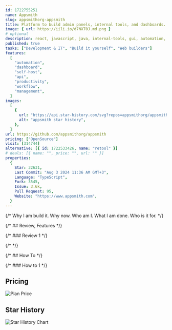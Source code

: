 ```yaml
---
id: 1722755251
name: Appsmith
slug: appsmithorg-appsmith
title: Platform to build admin panels, internal tools, and dashboards. Integrates with 25+ databases and any API.
image: { url: https://iili.io/d7NXT0J.md.png }
# optional
description: react, javascript, java, internal-tools, gui, automation, crud, typescript, admin-dashboard, self-hosted, gui-application, developer-tools, workflows, hacktoberfest, webdevelopment, low-code, app-builder, admin-panels, custom-internal, low-code-framework,  ,
published: true
tasks: ["Development & IT", "Build it yourself", "Web builders"]
features:
  [
    "automation",
    "dashboard",
    "self-host",
    "api",
    "productivity",
    "workflow",
    "management",
  ]
images:
  [
    {
      url: "https://api.star-history.com/svg?repos=appsmithorg/appsmith",
      alt: "appsmith star history",
    },
  ]
url: https://github.com/appsmithorg/appsmith
pricing: ["OpenSource"]
visit: [314744]
alternative: [{ id: 1722533426, name: "retool" }]
# deals: [{ name: "", price: "", url: "" }]
properties:
  {
    Star: 32631,
    Last Commit: "Aug 3 2024 11:36 AM GMT+3",
    Language: "TypeScript",
    Fork: 3545,
    Issue: 3.6k,
    Pull Request: 95,
    Website: "https://www.appsmith.com",
  }
---
```


{/* Why I am build it. Why now. Who am I. What I am done. Who is it for. */}

{/* ## Review, Features */}

{/* ### Review 1 */}

{/* <DetailYoutube videoId="" startTime={0} /> */}

{/* ## How To */}

{/* ### How to 1 */}

## Pricing

<Img
  src="https://p140.p3.n0.cdn.zight.com/items/8LuNRrd0/cf733fd4-83b8-41db-92b4-3b8eea090f25.jpg?v=%22a82132d2dd77aa7322568a99a0307f99%22"
  alt="Plan Price"
/>

## Star History

![Star History Chart](https://api.star-history.com/svg?repos=appsmithorg/appsmith)
